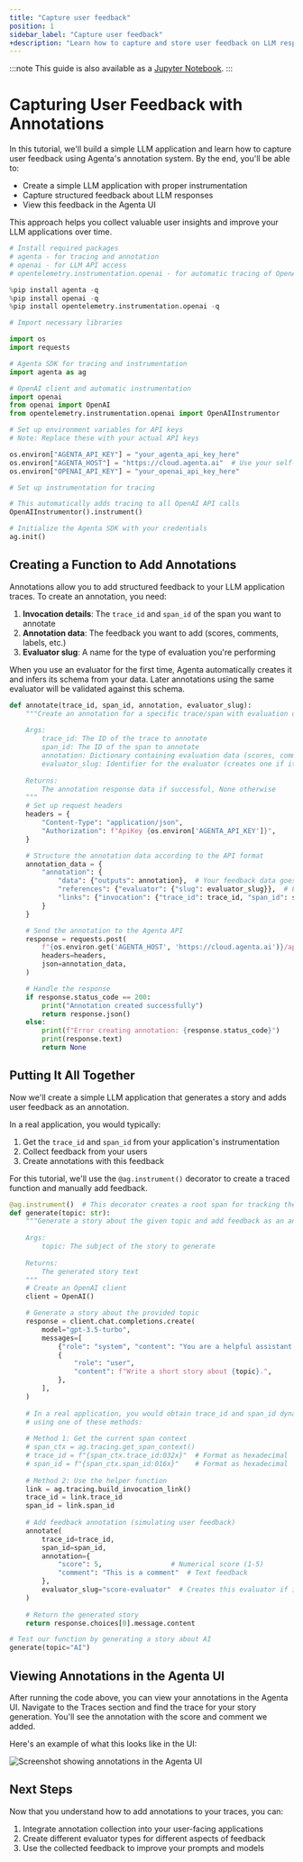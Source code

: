 ```yaml
---
title: "Capture user feedback"
position: 1
sidebar_label: "Capture user feedback"
+description: "Learn how to capture and store user feedback on LLM responses using Agenta to continuously improve your AI applications, find edge cases, and track performance over time"
---
```




:::note
  This guide is also available as a [Jupyter Notebook](https://github.com/Agenta-AI/agenta/blob/main/examples/jupyter/capture_user_feedback.ipynb).
:::

# Capturing User Feedback with Annotations

In this tutorial, we'll build a simple LLM application and learn how to capture user feedback using Agenta's annotation system. By the end, you'll be able to:

- Create a simple LLM application with proper instrumentation
- Capture structured feedback about LLM responses
- View this feedback in the Agenta UI

This approach helps you collect valuable user insights and improve your LLM applications over time.


```python
# Install required packages
# agenta - for tracing and annotation
# openai - for LLM API access
# opentelemetry.instrumentation.openai - for automatic tracing of OpenAI calls

%pip install agenta -q
%pip install openai -q
%pip install opentelemetry.instrumentation.openai -q
```


```python
# Import necessary libraries

import os
import requests

# Agenta SDK for tracing and instrumentation
import agenta as ag

# OpenAI client and automatic instrumentation
import openai
from openai import OpenAI
from opentelemetry.instrumentation.openai import OpenAIInstrumentor
```


```python
# Set up environment variables for API keys
# Note: Replace these with your actual API keys

os.environ["AGENTA_API_KEY"] = "your_agenta_api_key_here"
os.environ["AGENTA_HOST"] = "https://cloud.agenta.ai"  # Use your self-hosted URL if applicable
os.environ["OPENAI_API_KEY"] = "your_openai_api_key_here"
```


```python
# Set up instrumentation for tracing

# This automatically adds tracing to all OpenAI API calls
OpenAIInstrumentor().instrument()

# Initialize the Agenta SDK with your credentials
ag.init()
```

## Creating a Function to Add Annotations

Annotations allow you to add structured feedback to your LLM application traces. To create an annotation, you need:

1. **Invocation details**: The `trace_id` and `span_id` of the span you want to annotate
2. **Annotation data**: The feedback you want to add (scores, comments, labels, etc.)
3. **Evaluator slug**: A name for the type of evaluation you're performing

When you use an evaluator for the first time, Agenta automatically creates it and infers its schema from your data. Later annotations using the same evaluator will be validated against this schema.


```python
def annotate(trace_id, span_id, annotation, evaluator_slug):
    """Create an annotation for a specific trace/span with evaluation data.
    
    Args:
        trace_id: The ID of the trace to annotate
        span_id: The ID of the span to annotate
        annotation: Dictionary containing evaluation data (scores, comments, etc.)
        evaluator_slug: Identifier for the evaluator (creates one if it doesn't exist)
        
    Returns:
        The annotation response data if successful, None otherwise
    """
    # Set up request headers
    headers = {
        "Content-Type": "application/json",
        "Authorization": f"ApiKey {os.environ['AGENTA_API_KEY']}",
    }

    # Structure the annotation data according to the API format
    annotation_data = {
        "annotation": {
            "data": {"outputs": annotation},  # Your feedback data goes here
            "references": {"evaluator": {"slug": evaluator_slug}},  # Evaluator reference
            "links": {"invocation": {"trace_id": trace_id, "span_id": span_id}},  # Link to the trace
        }
    }

    # Send the annotation to the Agenta API
    response = requests.post(
        f"{os.environ.get('AGENTA_HOST', 'https://cloud.agenta.ai')}/api/preview/annotations/",
        headers=headers,
        json=annotation_data,
    )

    # Handle the response
    if response.status_code == 200:
        print("Annotation created successfully")
        return response.json()
    else:
        print(f"Error creating annotation: {response.status_code}")
        print(response.text)
        return None
```

## Putting It All Together

Now we'll create a simple LLM application that generates a story and adds user feedback as an annotation. 

In a real application, you would typically:
1. Get the `trace_id` and `span_id` from your application's instrumentation
2. Collect feedback from your users
3. Create annotations with this feedback

For this tutorial, we'll use the `@ag.instrument()` decorator to create a traced function and manually add feedback.


```python
@ag.instrument()  # This decorator creates a root span for tracking the entire function
def generate(topic: str):
    """Generate a story about the given topic and add feedback as an annotation.
    
    Args:
        topic: The subject of the story to generate
        
    Returns:
        The generated story text
    """
    # Create an OpenAI client
    client = OpenAI()

    # Generate a story about the provided topic
    response = client.chat.completions.create(
        model="gpt-3.5-turbo",
        messages=[
            {"role": "system", "content": "You are a helpful assistant."},
            {
                "role": "user",
                "content": f"Write a short story about {topic}.",
            },
        ],
    )
    
    # In a real application, you would obtain trace_id and span_id dynamically
    # using one of these methods:
    
    # Method 1: Get the current span context
    # span_ctx = ag.tracing.get_span_context()
    # trace_id = f"{span_ctx.trace_id:032x}"  # Format as hexadecimal
    # span_id = f"{span_ctx.span_id:016x}"    # Format as hexadecimal
    
    # Method 2: Use the helper function
    link = ag.tracing.build_invocation_link()
    trace_id = link.trace_id
    span_id = link.span_id
    
    # Add feedback annotation (simulating user feedback)
    annotate(
        trace_id=trace_id,
        span_id=span_id,
        annotation={
            "score": 5,                 # Numerical score (1-5)
            "comment": "This is a comment"  # Text feedback
        },
        evaluator_slug="score-evaluator"  # Creates this evaluator if it doesn't exist
    ) 
    
    # Return the generated story
    return response.choices[0].message.content

# Test our function by generating a story about AI
generate(topic="AI")
```

## Viewing Annotations in the Agenta UI

After running the code above, you can view your annotations in the Agenta UI. Navigate to the Traces section and find the trace for your story generation. You'll see the annotation with the score and comment we added.

Here's an example of what this looks like in the UI:

![Screenshot showing annotations in the Agenta UI](/images/evaluation/evaluation-screenshot-jupyter.png)

## Next Steps

Now that you understand how to add annotations to your traces, you can:

1. Integrate annotation collection into your user-facing applications
2. Create different evaluator types for different aspects of feedback
3. Use the collected feedback to improve your prompts and models
